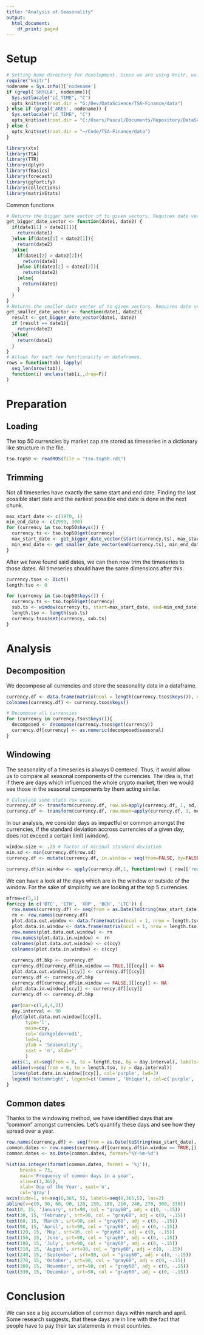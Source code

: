 ```yaml
---
title: "Analysis of Seasonality"
output:
  html_document:
    df_print: paged
---
```


# Setup
```r
# Setting home directory for development. Since we are using knitr, we have to do things differently.
require("knitr")
nodename = Sys.info()['nodename']
if (grepl('SKYLLA', nodename)){
  Sys.setlocale("LC_TIME", "C")
  opts_knit$set(root.dir = "G:/Dev/DataScience/TSA-Finance/data")
} else if (grepl('ARES', nodename)) {
  Sys.setlocale("LC_TIME", "C")
  opts_knit$set(root.dir = "C:/Users/Pascal/Documents/Repository/DataScience/TSA-Finance/data")
} else {
  opts_knit$set(root.dir = "~/Code/TSA-Finance/data")
}
```
```r
library(xts)
library(TSA)
library(TTR)
library(dplyr)
library(fBasics)
library(forecast)
library(ggfortify)
library(collections)
library(matrixStats)
```

Common functions
```r
# Returns the bigger date vector of to given vectors. Requires date vector in format %Y %j.
get_bigger_date_vector <- function(date1, date2) {
  if(date1[1] > date2[1]){
    return(date1)
  }else if(date1[1] < date2[1]){
    return(date2)
  }else{
    if(date1[2] > date2[2]){
      return(date1)
    }else if(date1[2] < date2[2]){
      return(date2)
    }else{
      return(date1)
    }
  }
}
# Returns the smaller date vector of to given vectors. Requires date vector in format %Y %j.
get_smaller_date_vector <- function(date1, date2){
  result <- get_bigger_date_vector(date1, date2)
  if (result == date1){
    return(date2)
  }else{
    return(date1)
  }
}
# Allows for each row functionality on dataframes.
rows = function(tab) lapply(
  seq_len(nrow(tab)),
  function(i) unclass(tab[i,,drop=F])
)
```

# Preparation
## Loading
The top 50 currencies by market cap are stored as timeseries in a dictionary like structure in the file.
```r
tso.top50 <- readRDS(file = "tso.top50.rds")
```

## Trimming
Not all timeseries have exactly the same start and end date. Finding the last possible start date and the earliest possible end date is done in the next chunk.
```r
max_start_date <- c(1970, 1)
min_end_date <- c(2999, 300)
for (currency in tso.top50$keys()) {
  currency.ts <- tso.top50$get(currency)
  max_start_date <- get_bigger_date_vector(start(currency.ts), max_start_date)
  min_end_date <- get_smaller_date_vector(end(currency.ts), min_end_date)
}
```

After we have found said dates, we can then now trim the timeseries to those dates. All timeseries should have the same dimensions after this.
```r
currency.tsos <- Dict()
length.tso <- 0

for (currency in tso.top50$keys()) {
  currency.ts <- tso.top50$get(currency)
  sub.ts <- window(currency.ts, start=max_start_date, end=min_end_date)
  length.tso <- length(sub.ts)
  currency.tsos$set(currency, sub.ts)
}
```

# Analysis
## Decomposition

We decompose all currencies and store the seasonality data in a dataframe.
```r
currency.df <- data.frame(matrix(ncol = length(currency.tsos$keys()), nrow = length.tso))
colnames(currency.df) <- currency.tsos$keys()

# Decompose all currencies
for (currency in currency.tsos$keys()){
  decomposed <- decompose(currency.tsos$get(currency))
  currency.df[currency] <- as.numeric(decomposed$seasonal)
}

```

## Windowing
The seasonality of a timeseries is always 0 centered. Thus, it would allow us to compare all seasonal components of the currencies. The idea is, that if there are days which influenced the whole crypto market, then we would see those in the seasonal components by them acting similar.
```r
# Calculate some stats row wise.
currency.df <- transform(currency.df, row.sd=apply(currency.df, 1, sd, na.rm=TRUE))
currency.df <- transform(currency.df, row.mean=apply(currency.df, 1, mean, na.rm=TRUE))
```

In our analysis, we consider days as impactful or common amongst the currencies, if the standard deviation accross currencies of a given day, does not exceed a certain limit (window). 
```r
window.size <- .25 # factor of minimal standard deviation
min.sd <- min(currency.df$row.sd)
currency.df <- mutate(currency.df, in.window = seq(from=FALSE, by=FALSE,length.out =  length.tso))

currency.df$in.window <- apply(currency.df,1, function(row) { row[['row.sd']] <= min.sd * (1 + window.size)} )

```

We can have a look at the days which are in the window or outside of the window. For the sake of simplicity we are looking at the top 5 currencies.
```r
mfrow=c(5,1)
for(ccy in c('BTC', 'ETH', 'XRP', 'BCH', 'LTC')) {
  row.names(currency.df) <- seq(from = as.Date(toString(max_start_date), '%Y, %j'), by = "day", length.out = length.tso)
  rn <- row.names(currency.df)
  plot.data.out.window <- data.frame(matrix(ncol = 1, nrow = length.tso))
  plot.data.in.window <- data.frame(matrix(ncol = 1, nrow = length.tso))
  row.names(plot.data.out.window) <- rn
  row.names(plot.data.in.window) <- rn
  colnames(plot.data.out.window) <- c(ccy)
  colnames(plot.data.in.window) <- c(ccy)
  
  currency.df.bkp <- currency.df
  currency.df[currency.df$in.window == TRUE,][[ccy]] <- NA
  plot.data.out.window[[ccy]] <- currency.df[[ccy]]
  currency.df <- currency.df.bkp
  currency.df[currency.df$in.window == FALSE,][[ccy]] <- NA
  plot.data.in.window[[ccy]] <- currency.df[[ccy]]
  currency.df <- currency.df.bkp
  
  par(mar=c(7,4,4,2))
  day.interval <- 90
  plot(plot.data.out.window[[ccy]],
       type='l',
       main=ccy,
       col='darkgoldenrod1',
       lwd=1,
       ylab = 'Seasonality',
       xaxt = 'n', xlab=''
       )
  axis(1, at=seq(from = 0, to = length.tso, by = day.interval), labels=rn[seq(1,length(rn), day.interval)], las=2)
  abline(v=seq(from = 0, to = length.tso, by = day.interval))
  lines(plot.data.in.window[[ccy]], col='purple', lwd=3)
  legend('bottomright', legend=c('Common', 'Unique'), col=c('purple', 'darkgoldenrod1'), lty=1)
}
```

## Common dates
Thanks to the windowing method, we have identified days that are "common" amongst currencies. Let's quantify these days and see how they spread over a year.
```r
row.names(currency.df) <- seq(from = as.Date(toString(max_start_date), '%Y, %j'), by = "day", length.out = length.tso)
common.dates <- row.names(currency.df[currency.df$in.window == TRUE,])
common.dates <- as.Date(common.dates, format="%Y-%m-%d")

hist(as.integer(format(common.dates, format = '%j')), 
     breaks = 73,
     main='Frequency of common days in a year',
     xlim=c(1,365),
     xlab='Day of the Year', xaxt='n',
     col='gray')
axis(side=1, at=seq(0,365, 5), labels=seq(0,365,5), las=2)
abline(v=c(0, 30, 60, 90, 120, 150, 180, 210, 240, 270, 300, 330))
text(0, 15, 'January', srt=90, col = "gray60", adj = c(0, -.15))
text(30, 15, 'February', srt=90, col = "gray60", adj = c(0, -.15))
text(60, 15, 'March', srt=90, col = "gray60", adj = c(0, -.15))
text(90, 15, 'April', srt=90, col = "gray60", adj = c(0, -.15))
text(120, 15, 'May', srt=90, col = "gray60", adj = c(0, -.15))
text(150, 15, 'June', srt=90, col = "gray60", adj = c(0, -.15))
text(180, 15, 'July', srt=90, col = "gray60", adj = c(0, -.15))
text(210, 15, 'August', srt=90, col = "gray60", adj = c(0, -.15))
text(240, 15, 'September', srt=90, col = "gray60", adj = c(0, -.15))
text(270, 15, 'October', srt=90, col = "gray60", adj = c(0, -.15))
text(300, 15, 'November', srt=90, col = "gray60", adj = c(0, -.15))
text(330, 15, 'December', srt=90, col = "gray60", adj = c(0, -.15))
```

# Conclusion
We can see a big accumulation of common days within march and april. Some research suggests, that these days are in line with the fact that people have to pay their tax statements in most countries.